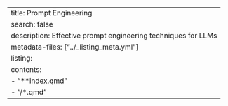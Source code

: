 ---
title: Prompt Engineering
search: false
description: Effective prompt engineering techniques for LLMs
metadata-files: ["../_listing_meta.yml"]
listing:
  contents:
   - "**index.qmd"
   - "/*.qmd"
---